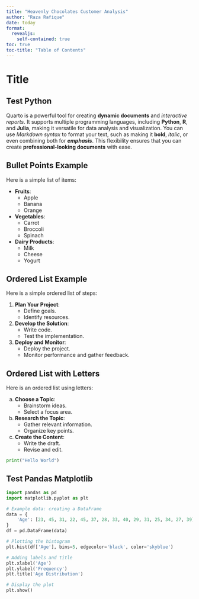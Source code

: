 ---
title: "Heavenly Chocolates Customer Analysis"
author: "Raza Rafique"
date: today
format: 
  revealjs:
    self-contained: true
toc: true
toc-title: "Table of Contents"
---

# Title

## Test Python
Quarto is a powerful tool for creating **dynamic documents** and *interactive reports*. It supports multiple programming languages, including **Python**, **R**, and **Julia**, making it versatile for data analysis and visualization. You can use *Markdown syntax* to format your text, such as making it **bold**, *italic*, or even combining both for ***emphasis***. This flexibility ensures that you can create **professional-looking documents** with ease.

## Bullet Points Example

Here is a simple list of items:

- **Fruits**: 
  - Apple
  - Banana
  - Orange
- **Vegetables**:
  - Carrot
  - Broccoli
  - Spinach
- **Dairy Products**:
  - Milk
  - Cheese
  - Yogurt

## Ordered List Example

Here is a simple ordered list of steps:

1. **Plan Your Project**:
   - Define goals.
   - Identify resources.
2. **Develop the Solution**:
   - Write code.
   - Test the implementation.
3. **Deploy and Monitor**:
   - Deploy the project.
   - Monitor performance and gather feedback.

## Ordered List with Letters

Here is an ordered list using letters:

a. **Choose a Topic**:
   - Brainstorm ideas.
   - Select a focus area.
b. **Research the Topic**:
   - Gather relevant information.
   - Organize key points.
c. **Create the Content**:
   - Write the draft.
   - Revise and edit.
   
```{python}
print("Hello World")
```

## Test Pandas Matplotlib
```{python}

import pandas as pd
import matplotlib.pyplot as plt

# Example data: creating a DataFrame
data = {
    'Age': [23, 45, 31, 22, 45, 37, 28, 33, 40, 29, 31, 25, 34, 27, 39]
}
df = pd.DataFrame(data)

# Plotting the histogram
plt.hist(df['Age'], bins=5, edgecolor='black', color='skyblue')

# Adding labels and title
plt.xlabel('Age')
plt.ylabel('Frequency')
plt.title('Age Distribution')

# Display the plot
plt.show()
```